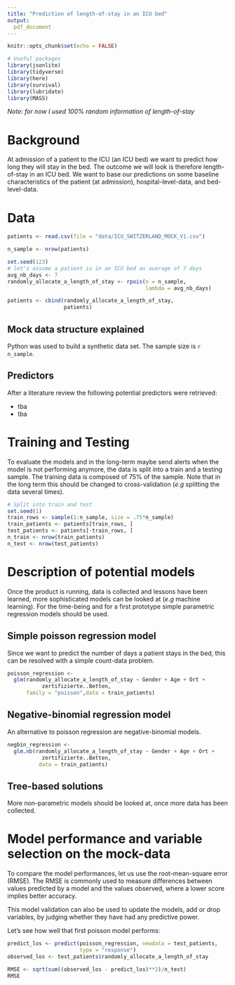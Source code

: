 ```yaml
---
title: "Prediction of length-of-stay in an ICU bed"
output: 
  pdf_document
---
```


```r
knitr::opts_chunk$set(echo = FALSE)

# Useful packages
library(jsonlite)
library(tidyverse)
library(here)
library(survival)
library(lubridate)
library(MASS)
```


_Note: for now I used 100% random information of length-of-stay_

# Background
At admission of a patient to the ICU (an ICU bed) we want to predict how long they will stay in the bed. The outcome we will look is therefore length-of-stay in an ICU bed. We want to base our predictions on some baseline characteristics of the patient (at admission), hospital-level-data, and bed-level-data.

# Data 
```r
patients <- read.csv(file = "data/ICU_SWITZERLAND_MOCK_V1.csv")

n_sample <- nrow(patients)

set.seed(123)
# let's assume a patient is in an ICU bed an average of 7 days
avg_nb_days <- 7
randomly_allocate_a_length_of_stay <- rpois(n = n_sample,
                                            lambda = avg_nb_days)

patients <- cbind(randomly_allocate_a_length_of_stay, 
                  patients)
```

## Mock data structure explained

Python was used to build a synthetic data set. The sample size is `r n_sample`. 

## Predictors

After a literature review the following potential predictors were retrieved:

- tba 
- tba


# Training and Testing

To evaluate the models and in the long-term maybe send alerts when the model is not performing anymore, the data is split into a train and a testing sample. The training data is composed of 75% of the sample. Note that in the long term this should be changed to cross-validation (*e.g* splitting the data several times).

```r
# Split into train and test
set.seed(1)
train_rows <- sample(1:n_sample, size = .75*n_sample)
train_patients <- patients[train_rows, ]
test_patients <- patients[-train_rows, ]
n_train <- nrow(train_patients)
n_test <- nrow(test_patients)
```


# Description of potential models
Once the product is running, data is collected and lessons have been learned, more sophisticated models can be looked at ($e.g$ machine learning). For the time-being and for a first prototype simple parametric regression models should be used.

## Simple poisson regression model 
Since we want to predict the number of days a patient stays in the bed, this can be resolved with a simple count-data problem.
```r
poisson_regression <- 
  glm(randomly_allocate_a_length_of_stay ~ Gender + Age + Ort + 
           zertifizierte..Betten,
      family = "poisson",data = train_patients)
```


## Negative-binomial regression model
An alternative to poisson regression are negative-binomial models.

```r
negbin_regression <- 
  glm.nb(randomly_allocate_a_length_of_stay ~ Gender + Age + Ort + 
           zertifizierte..Betten,
          data = train_patients)
```

## Tree-based solutions

More non-parametric models should be looked at, once more data has been collected.

# Model performance and variable selection on the mock-data

To compare the model performances, let us use the root-mean-square error (RMSE). The RMSE is commonly used to measure differences between values predicted by a model and the values observed, where a lower score implies better accuracy. 

This model validation can also be used to update the models, add or drop variables, by judging whether they have had any predictive power.

Let's see how well that first poisson model performs:
```r
predict_los <- predict(poisson_regression, newdata = test_patients,
                       type = "response")
observed_los <- test_patients$randomly_allocate_a_length_of_stay

RMSE <- sqrt(sum((observed_los - predict_los)**2)/n_test)
RMSE
```

<!-- Pimp model by trying out different variable combinations -->
<!-- ```{r} -->
<!-- poisson_regression_only_gender_age <-  -->
<!--   glm(randomly_allocate_a_length_of_stay ~ Gender + Age, -->
<!--       family = "poisson",data = train_patients) -->
<!-- ``` -->

<!-- ```{r different-model-testing, echo = TRUE, include = FALSE} -->
<!-- predict_los <- predict(poisson_regression_only_gender_age, -->
<!--                        newdata = test_patients,  -->
<!--                        type = "response") -->
<!-- observed_los <- test_patients$randomly_allocate_a_length_of_stay -->

<!-- RMSE <- sqrt(sum((observed_los - negbin_predict_los)**2)/n_test) -->
<!-- RMSE -->
<!-- ``` -->
<!-- Since the  -->